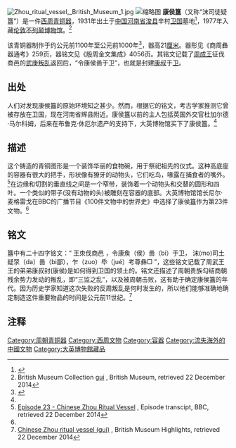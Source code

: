 {{Infobox artefact
| name= 康侯簋
| image= [[File:British_Museum_Kang_Hou_Gui_Front.jpg|380px]]
| image_caption = 大英博物馆展出的康侯簋
| material= 青铜
| size= 高21.6厘米，直径42厘米
| weight= 
| created= 公元前11世纪
| discovered= 
| location=[[伦敦|伦敦]][[大英博物馆|大英博物馆]]
| id= 
| registration = Asia OA 1977,0404.1
}}
[[File:Zhou_ritual_vessel,_British_Museum_1.jpg|right]]
[[File:British_Museum_Kang_Hou_Gui_Text.jpg|缩略图]]
'''康侯簋'''（又称“沫司徒疑簋”）是一件[[西周|西周]][[青铜器|青铜器]]，1931年出土于[[中国|中国]][[河南省|河南省]][[浚县|浚县]]辛村[[卫国|卫国]]墓地<ref>{{cite web|url=http://collection.sina.com.cn/tqfx/20120104/155551431.shtml|title=中国古代青铜器的发现|publisher=新浪网|4=|accessdate=2014-08-18|date=2012-01-04|language=zh-cn|quote=康侯簋 西周时期 1931年河南浚县辛村出土……|archive-date=2021-08-17|archive-url=https://web.archive.org/web/20210817064725/http://collection.sina.com.cn/tqfx/20120104/155551431.shtml|dead-url=no}}</ref>，1977年入藏[[伦敦|伦敦]][[不列颠博物馆|不列颠博物馆]]。<ref name=high1>British Museum Collection [https://www.britishmuseum.org/research/collection_online/collection_object_details.aspx?objectId=226804&partId=1 gui] {{Wayback|url=https://www.britishmuseum.org/research/collection_online/collection_object_details.aspx?objectId=226804&partId=1 |date=20180412082115 }}, British Museum, retrieved 22 December 2014</ref>

该青铜器制作于约公元前1100年至公元前1000年<ref>{{cite web|url=http://art.people.com.cn/n/2014/0317/c206244-24657701.html|title=大英博物馆内的中国文物(图)|accessdate=2014-08-18|date=2014-03-17|language=zh-cn|publisher=人民网|quote=中国西周康侯簋：发现于中国西部 约公元前一千一百年至公元前一千年……直径约二十七厘米……两个大把手……每个把手都是一头长牙尖角、大方耳的猛兽……吞噬一只小鸟。|archive-date=2020-11-04|archive-url=https://web.archive.org/web/20201104085604/http://art.people.com.cn/n/2014/0317/c206244-24657701.html|dead-url=no}}</ref>，器高21[[厘米|厘米]]。器形见《商周彝器通考》259页，器铭文见《殷周金文集成》4056页。其铭文记载了[[周成王|周成王]]征伐商邑的[[三监之乱|武庚叛乱]]返回后，“令康侯啚于卫”，也就是封建[[衛康叔|康叔]]于[[卫国|卫]]。

== 出处 ==
人们对发现康侯簋的原始环境知之甚少。然而，根据它的铭文，考古学家推测它曾被存放在卫国，现在河南省辉县附近。康侯簋以前的主人包括英国外交官杜加尔德·马尔科姆，后来在布鲁克·休厄尔遗产的支持下，大英博物馆买下了康侯簋。<ref name=high1/>

== 描述 ==
这个铸造的青铜图形是一个装饰华丽的食物碗，用于祭祀祖先的仪式。这种高底座的容器有很大的把手，形状像有獠牙的动物头，它们吃鸟，喙露在捕食者的嘴外。<ref name=bbc>[http://www.bbc.co.uk/ahistoryoftheworld/about/transcripts/episode23/ Episode 23 - Chinese Zhou Ritual Vessel] {{Wayback|url=http://www.bbc.co.uk/ahistoryoftheworld/about/transcripts/episode23/ |date=20200215173755 }}, Episode transcipt, BBC, retrieved 22 December 2014</ref>在边缘和切割的垂直线之间是一个窄带，装饰着一个动物头和交替的圆形和四叶。一个类似的带子(没有动物的头)被雕刻在容器的底部。大英博物馆馆长尼尔·麦格雷戈在BBC的广播节目《100件文物中的世界史》中选择了康侯簋作为第23件文物。<ref name=bbc/>

== 铭文 ==
簋中有二十四字铭文：“ 王朿伐商邑 ，令康矦（侯）啚（bi）于卫， 沫(mo)司土疑眔（da）啚（bi鄙），乍（zuo）氒（jué）考尊彝□ ”，这些铭文记载了周武王王的弟弟康叔封(康侯)是如何得到卫国的领土的。铭文还描述了周朝贵族勾结商朝残余势力发动的叛乱，即“三监之乱”，以及被周朝击败，这有助于确定康侯簋的年代。因为历史学家知道这次失败的反周叛乱是何时发生的，所以他们能够准确地确定制造这件重要物品的时间是公元前11世纪。<ref name=high2>[https://www.britishmuseum.org/explore/highlights/highlight_objects/asia/b/bronze_gui_ritual_food_vessel.aspx Chinese Zhou ritual vessel (gui)] {{Wayback|url=https://www.britishmuseum.org/explore/highlights/highlight_objects/asia/b/bronze_gui_ritual_food_vessel.aspx |date=20151105093404 }}, British Museum Highlights, retrieved 22 December 2014</ref>

==注释==
{{reflist}}

{{大英博物館}}

[[Category:周朝青铜器|Category:周朝青铜器]]
[[Category:西周文物|Category:西周文物]]
[[Category:容器|Category:容器]]
[[Category:流失海外的中國文物|Category:流失海外的中國文物]]
[[Category:大英博物館藏品|Category:大英博物館藏品]]